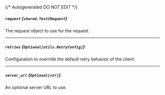 {/* Autogenerated DO NOT EDIT  */}

##### `request` *{`shared.Test2Request`}*
The request object to use for the request.
<Collapsible openLabel={Labels.showProperties} closeLabel={Labels.hideProperties}>
    <Test2Request/>
</Collapsible>

---
##### `retries` *{`Optional[utils.RetryConfig]`}*
Configuration to override the default retry behavior of the client.
<Collapsible openLabel={Labels.showProperties} closeLabel={Labels.hideProperties}>
    <Retryconfig/>
</Collapsible>

---
##### `server_url` *{`Optional[str]`}*
An optional server URL to use.


